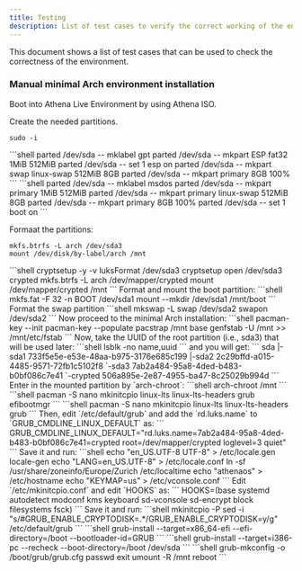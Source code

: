 ```yaml
---
title: Testing
description: List of test cases to verify the correct working of the environment.
---
```



This document shows a list of test cases that can be used to check the correctness of the environment.

### Manual minimal Arch environment installation
Boot into Athena Live Environment by using Athena ISO.

Create the needed partitions.
```shell
sudo -i
```
<PackageManagerTabs>
<Fragment slot="EFI">
```shell
parted /dev/sda -- mklabel gpt
parted /dev/sda -- mkpart ESP fat32 1MiB 512MiB
parted /dev/sda -- set 1 esp on
parted /dev/sda -- mkpart swap linux-swap 512MiB 8GB
parted /dev/sda -- mkpart primary 8GB 100%
```
</Fragment>
<Fragment slot="BIOS/Legacy">
```shell
parted /dev/sda -- mklabel msdos
parted /dev/sda -- mkpart primary 1MiB 512MiB
parted /dev/sda -- mkpart primary linux-swap 512MiB 8GB
parted /dev/sda -- mkpart primary 8GB 100%
parted /dev/sda -- set 1 boot on
```
</Fragment>
</PackageManagerTabs>

Formaat the partitions:
<PackageManagerTabs>
<Fragment slot="Unencrypted">
```shell
mkfs.btrfs -L arch /dev/sda3
mount /dev/disk/by-label/arch /mnt
```
</Fragment>
<Fragment slot="Encrypted">
```shell
cryptsetup -y -v luksFormat /dev/sda3
cryptsetup open /dev/sda3 crypted
mkfs.btrfs -L arch /dev/mapper/crypted
mount /dev/mapper/crypted /mnt
```
</Fragment>
</PackageManagerTabs>
Format and mount the boot partition:
```shell
mkfs.fat -F 32 -n BOOT /dev/sda1
mount --mkdir /dev/sda1 /mnt/boot
```
Format the swap partition
```shell
mkswap -L swap /dev/sda2
swapon /dev/sda2
```
Now proceed to the minimal Arch installation:
```shell
pacman-key --init
pacman-key --populate
pacstrap /mnt base
genfstab -U /mnt >> /mnt/etc/fstab
```
Now, take the UUID of the root partition (i.e., sda3) that will be used later:
```shell
lsblk -no name,uuid
```
and you will get:
```
sda
|-sda1      733f5e5e-e53e-48aa-b975-3176e685c199
|-sda2      2c29bffd-a015-4485-9571-72fb1c5102f8
`-sda3      7ab2a484-95a8-4ded-b483-b0bf086c7e41
  `-crypted 506a895e-2e87-4955-ba47-8c25029b994d
```
Enter in the mounted partition by `arch-chroot`:
```shell
arch-chroot /mnt
```
<PackageManagerTabs>
<Fragment slot="EFI">
```shell
pacman -S nano mkinitcpio linux-lts linux-lts-headers grub efibootmgr
```
</Fragment>
<Fragment slot="BIOS/Legacy">
```shell
pacman -S nano mkinitcpio linux-lts linux-lts-headers grub
```
</Fragment>
</PackageManagerTabs>
Then, edit `/etc/default/grub` and add the `rd.luks.name` to `GRUB_CMDLINE_LINUX_DEFAULT` as:
```
GRUB_CMDLINE_LINUX_DEFAULT="rd.luks.name=7ab2a484-95a8-4ded-b483-b0bf086c7e41=crypted root=/dev/mapper/crypted loglevel=3 quiet"
```
Save it and run:
```shell
echo "en_US.UTF-8 UTF-8" > /etc/locale.gen
locale-gen
echo "LANG=en_US.UTF-8" > /etc/locale.conf
ln -sf /usr/share/zoneinfo/Europe/Zurich /etc/localtime
echo "athenaos" > /etc/hostname
echo "KEYMAP=us" > /etc/vconsole.conf
```
Edit `/etc/mkinitcpio.conf` and edit `HOOKS` as:
```
HOOKS=(base systemd autodetect modconf kms keyboard sd-vconsole sd-encrypt block filesystems fsck)
```
Save it and run:
```shell
mkinitcpio -P
sed -i "s/#GRUB_ENABLE_CRYPTODISK=.*/GRUB_ENABLE_CRYPTODISK=y/g" /etc/default/grub
```
<PackageManagerTabs>
<Fragment slot="EFI">
```shell
grub-install --target=x86_64-efi --efi-directory=/boot --bootloader-id=GRUB
```
</Fragment>
<Fragment slot="BIOS/Legacy">
```shell
grub-install --target=i386-pc --recheck --boot-directory=/boot /dev/sda
```
</Fragment>
</PackageManagerTabs>
```shell
grub-mkconfig -o /boot/grub/grub.cfg
passwd
exit
umount -R /mnt
reboot
```
<ImageComponent />